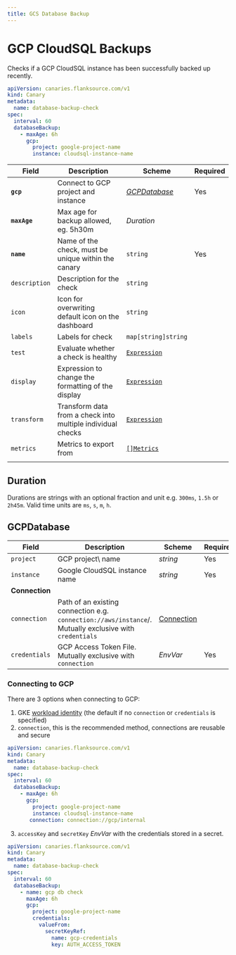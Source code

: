 ```yaml
---
title: GCS Database Backup
---
```


# <Icon name="database2" /> GCP CloudSQL Backups

Checks if a GCP CloudSQL instance has been successfully backed up recently.

```yaml title="gcp-database.yaml"
apiVersion: canaries.flanksource.com/v1
kind: Canary
metadata:
  name: database-backup-check
spec:
  interval: 60
  databaseBackup:
    - maxAge: 6h
      gcp:
        project: google-project-name
        instance: cloudsql-instance-name
```

| Field | Description | Scheme | Required |
| ----- | ----------- | ------ | -------- |
| **`gcp`** | Connect to GCP project and instance | [*GCPDatabase*](#gcpdatabase) | Yes |
| **`maxAge`** | Max age for backup allowed, eg. 5h30m | *Duration* |  |
| **`name`**    | Name of the check, must be unique within the canary         | `string`                                     | Yes      |
| `description` | Description for the check                                   | `string`                                     |          |
| `icon`        | Icon for overwriting default icon on the dashboard          | `string`                                     |          |
| `labels`      | Labels for check                                            | `map[string]string`                          |          |
| `test`        | Evaluate whether a check is healthy                         | [`Expression`](../concepts/health-evaluation)  |          |
| `display`     | Expression to change the formatting of the display          | [`Expression`](../concepts/display-formatting) |          |
| `transform`   | Transform data from a check into multiple individual checks | [`Expression`](../concepts/transforms)          |          |
| `metrics`     | Metrics to export from                                      | [`[]Metrics`](../concepts/metrics-exporter)    |          |
|  |  |  | |

## Duration

Durations are strings with an optional fraction and unit e.g.  `300ms`, `1.5h` or `2h45m`. Valid time units are `ms`, `s`, `m`, `h`.

## GCPDatabase

| Field | Description | Scheme | Required |
| ----- | ----------- | ------ | -------- |
| `project` | GCP project\ name | *string* | Yes |
| `instance` | Google CloudSQL instance name | *string* | Yes |
| **Connection** |  |  |  |
| `connection` | Path of an existing connection e.g. `connection://aws/instance`/. Mutually exclusive with `credentials` <br /> <Commercial /> | [Connection](../../concepts/connections) |  |
| `credentials` | GCP Access Token File. Mutually exclusive with `connection` | <CommonLink to="authentication" anchor="envvar">*EnvVar*</CommonLink> | Yes |

### Connecting to GCP

There are 3 options when connecting to GCP:

1. GKE [workload identity](https://cloud.google.com/kubernetes-engine/docs/how-to/workload-identity) (the default if no `connection` or `credentials` is specified)
2. `connection`, this is the recommended method, connections are reusable and secure

```yaml title="aws-connection.yaml"
apiVersion: canaries.flanksource.com/v1
kind: Canary
metadata:
  name: database-backup-check
spec:
  interval: 60
  databaseBackup:
    - maxAge: 6h
      gcp:
        project: google-project-name
        instance: cloudsql-instance-name
       connection: connection://gcp/internal
```

3. `accessKey` and `secretKey` <CommonLink to="authentication" anchor="envvar">*EnvVar*</CommonLink> with the credentials stored in a secret.

```yaml title="aws.yaml"
apiVersion: canaries.flanksource.com/v1
kind: Canary
metadata:
  name: database-backup-check
spec:
  interval: 60
  databaseBackup:
    - name: gcp db check
      maxAge: 6h
      gcp:
        project: google-project-name
        credentials:
          valueFrom:
            secretKeyRef:
              name: gcp-credentials
              key: AUTH_ACCESS_TOKEN

```
